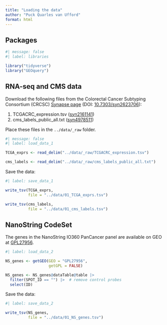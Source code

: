 ```yaml
---
title: "Loading the data"
author: "Puck Quarles van Ufford"
format: html
---
```


## Packages

```r
#| message: false
#| label: libraries

library("tidyverse")
library("GEOquery")
```

## RNA-seq and CMS data

Download the following files from the Colorectal Cancer Subtyping Consortium (CRCSC) [Synapse page](https://www.synapse.org/Synapse:syn2623706/files/) (DOI: [10.7303/syn2623706](https://doi.org/10.7303/syn2623706)):

1.  TCGACRC_expression.tsv ([syn2161141](https://www.synapse.org/Synapse:syn2161141))
2.  cms_labels_public_all.txt ([syn4978511](https://www.synapse.org/Synapse:syn4978511))

Place these files in the `../data/_raw` folder.

```r
#| message: false
#| label: load_data_1

TCGA_exprs <- read_delim("../data/_raw/TCGACRC_expression.tsv")

cms_labels <- read_delim("../data/_raw/cms_labels_public_all.txt")
```

Save the data:

```r
#| label: save_data_1

write_tsv(TCGA_exprs,
          file = "../data/01_TCGA_exprs.tsv")

write_tsv(cms_labels,
          file = "../data/01_cms_labels.tsv")
```

## NanoString CodeSet

The genes in the NanoString IO360 PanCancer panel are available on GEO at [GPL27956](https://www.ncbi.nlm.nih.gov/geo/query/acc.cgi?acc=GPL27956). 

```r
#| label: load_data_2

NS_genes <- getGEO(GEO = "GPL27956",
                   getGPL = FALSE)

NS_genes <- NS_genes@dataTable@table |> 
  filter(SPOT_ID == "") |>  # remove control probes 
  select(ID)
```

Save the data:

```r
#| label: save_data_2

write_tsv(NS_genes,
          file = "../data/01_NS_genes.tsv")
```
